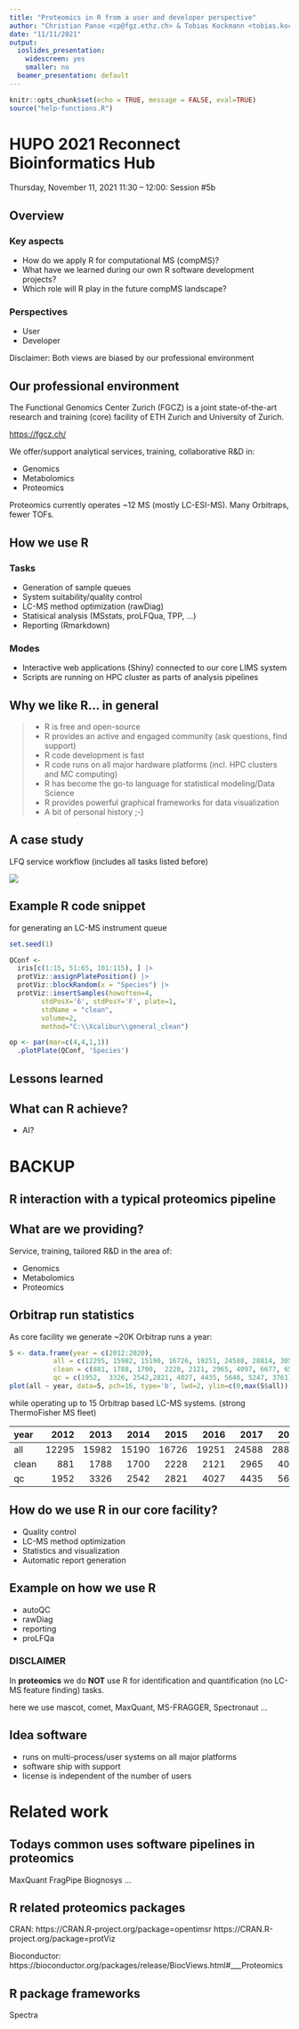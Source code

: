 ```yaml
---
title: "Proteomics in R from a user and developer perspective"
author: "Christian Panse <cp@fgz.ethz.ch> & Tobias Kockmann <tobias.kockmann@fgcz.ethz.ch>"
date: "11/11/2021"
output:
  ioslides_presentation:
    widescreen: yes
    smaller: no
  beamer_presentation: default
---
```


<style>
.forceBreak { -webkit-column-break-after: always; break-after: column; }
</style>

```r
knitr::opts_chunk$set(echo = TRUE, message = FALSE, eval=TRUE)
source("help-functions.R")
```

# HUPO 2021 Reconnect Bioinformatics Hub
Thursday, November 11, 2021
11:30 – 12:00: Session #5b

## Overview

### Key aspects

* How do we apply R for computational MS (compMS)?
* What have we learned during our own R software development projects?
* Which role will R play in the future compMS landscape?

### Perspectives

* User
* Developer

Disclaimer: Both views are biased by our professional environment

## Our professional environment

The Functional Genomics Center Zurich (FGCZ) is a joint state-of-the-art research and training (core) facility of ETH Zurich and University of Zurich.

[https://fgcz.ch/](https://fgcz.ch/)

We offer/support analytical services, training, collaborative R&D in:

* Genomics
* Metabolomics
* Proteomics

Proteomics currently operates ~12 MS (mostly LC-ESI-MS). Many Orbitraps, fewer TOFs. 

## How we use R

### Tasks

* Generation of sample queues
* System suitability/quality control
* LC-MS method optimization (rawDiag)
* Statisical analysis (MSstats, proLFQua, TPP, ...)
* Reporting (Rmarkdown)

### Modes

* Interactive web applications (Shiny) connected to our core LIMS system
* Scripts are running on HPC cluster as parts of analysis pipelines

## Why we like R... in general 

> - R is free and open-source
> - R provides an active and engaged community (ask questions, find support)
> - R code development is fast
> - R code runs on all major hardware platforms (incl. HPC clusters and MC computing)
> - R has become the go-to language for statistical modeling/Data Science
> - R provides powerful graphical frameworks for data visualization
> - A bit of personal history ;-)

## A case study

LFQ service workflow (includes all tasks listed before)

![](PictureLFQWorkflow2.png)

## Example R code snippet {.columns-2 .smaller .build}

for generating an LC-MS instrument queue 

```r
set.seed(1)

QConf <- 
  iris[c(1:15, 51:65, 101:115), ] |>
  protViz::assignPlatePosition() |>
  protViz::blockRandom(x = "Species") |> 
  protViz::insertSamples(howoften=4,
        stdPosX='6', stdPosY='F', plate=1,
        stdName = "clean",
        volume=2,
        method="C:\\Xcalibur\\general_clean") 

```

<p class="forceBreak"></p>

```r
op <- par(mar=c(4,4,1,1))
  .plotPlate(QConf, 'Species')
```


## Lessons learned




## What can R achieve?

* AI?




# BACKUP

## R interaction with a typical proteomics pipeline



## What are we providing?
Service, training, tailored R&D in the area of:

- Genomics
- Metabolomics
- Proteomics

## Orbitrap run statistics
As core facility we generate ~20K Orbitrap runs a year:

```r
S <- data.frame(year = c(2012:2020),
           all = c(12295, 15982, 15190, 16726, 19251, 24588, 28814, 30531, 27176),
           clean = c(881, 1788, 1700,  2228, 2121, 2965, 4097, 6677, 6529),
           qc = c(1952,  3326, 2542,2821, 4027, 4435, 5640, 5247, 3761))
plot(all ~ year, data=S, pch=16, type='b', lwd=2, ylim=c(0,max(S$all)), xlim=c(2012,2020), ylab='number of runs'); lines(S$qc ~ S$year,type='b', col='red'); lines(S$clean ~ S$year,type='b', col='green'); legend("topleft", c('all', 'qc', 'clean'), pch=16, col=c('black', 'red', 'green')); box(); lines(S$all-(S$qc +S$clean) ~ S$year,type='b', col='blue');
```

while operating up to 15 Orbitrap based LC-MS systems. (strong ThermoFisher MS fleet)

<div class='notes'>
|year  |  2012|  2013|  2014|  2015|  2016|  2017|  2018|  2019|  2020| 2021|
|:-----|-----:|-----:|-----:|-----:|-----:|-----:|-----:|-----:|-----:|----:|
|all   | 12295| 15982| 15190| 16726| 19251| 24588| 28814| 30531| 27176| 6261|
|clean |   881|  1788|  1700|  2228|  2121|  2965|  4097|  6677|  6529| 1449|
|qc    |  1952|  3326|  2542|  2821|  4027|  4435|  5640|  5247|  3761|  820|

</div>


## How do we use R in our core facility?

- Quality control 
- LC-MS method optimization
- Statistics and visualization
- Automatic report generation

## Example on how we use R

- autoQC
- rawDiag
- reporting
- proLFQa

### DISCLAIMER
In **proteomics**
we do **NOT** use R for identification and quantification
(no LC-MS feature finding) tasks.

<div class="note">
here we use mascot, comet, MaxQuant, MS-FRAGGER, Spectronaut ...
</div>




## Idea software

- runs on multi-process/user systems on all major platforms
- software ship with support 
- license is independent of the number of users



# Related work

## Todays common uses software pipelines in proteomics

MaxQuant
FragPipe
Biognosys
...

## R related proteomics packages

CRAN:
 https://CRAN.R-project.org/package=opentimsr 
 https://CRAN.R-project.org/package=protViz
 
Bioconductor:
 https://bioconductor.org/packages/release/BiocViews.html#___Proteomics
 
## R package frameworks

Spectra


